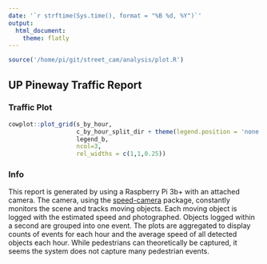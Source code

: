 ```yaml
---
date: '`r strftime(Sys.time(), format = "%B %d, %Y")`'
output: 
  html_document:
    theme: flatly
---
```


```r
source('/home/pi/git/street_cam/analysis/plot.R')
```

## UP Pineway Traffic Report {.tabset}
### Traffic Plot
```r
cowplot::plot_grid(s_by_hour,
                   c_by_hour_split_dir + theme(legend.position = 'none'),
                   legend_b,
                   ncol=3,
                   rel_widths = c(1,1,0.25))
```

### Info 
This report is generated by using a Raspberry Pi 3b+ with an attached camera. The camera, using the [speed-camera](https://github.com/pageauc/speed-camera) package, constantly monitors the scene and tracks moving objects. Each moving object is logged with the estimated speed and photographed. Objects logged within a second are grouped into one event. The plots are aggregated to display counts of events for each hour and the average speed of all detected objects each hour. While pedestrians can theoretically be captured, it seems the system does not capture many pedestrian events.
